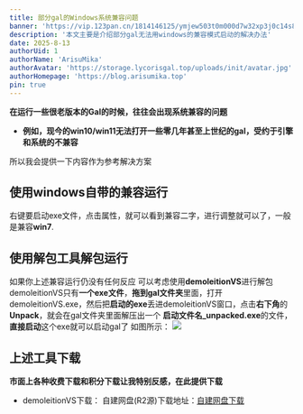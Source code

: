 ```yaml
---
title: 部分gal的Windows系统兼容问题
banner: 'https://vip.123pan.cn/1814146125/ymjew503t0m000d7w32xp3j0c14s8zbfDIYPAdexAqevAGx1Aqav.png'
description: '本文主要是介绍部分gal无法用windows的兼容模式启动的解决办法'
date: 2025-8-13
authorUid: 1
authorName: 'ArisuMika'
authorAvatar: 'https://storage.lycorisgal.top/uploads/init/avatar.jpg'
authorHomepage: 'https://blog.arisumika.top'
pin: true
---
```

**在运行一些很老版本的Gal的时候，往往会出现系统兼容的问题**
* **例如，现今的win10/win11无法打开一些零几年甚至上世纪的gal，受约于引擎和系统的不兼容**

所以我会提供一下内容作为参考解决方案

## 使用windows自带的兼容运行
右键要启动exe文件，点击属性，就可以看到兼容二字，进行调整就可以了，一般是兼容**win7**.

## 使用解包工具解包运行
如果你上述兼容运行仍没有任何反应
可以考虑使用**demoleitionVS**进行解包
demoleitionVS只有**一个exe文件**，**拖到gal文件夹**里面，打开demoleitionVS.exe，然后把**启动的exe**丢进demoleitionVS窗口，点击**右下角**的**Unpack**，就会在gal文件夹里面解压出一个 **启动文件名_unpacked.exe**的文件，**直接启动**这个exe就可以启动gal了
如图所示：
![](https://vip.123pan.cn/1814146125/ymjew503t0n000d7w32y5nddn73zt14xDIYPAdexAqevAGx1Aqav.png)

## 上述工具下载
**市面上各种收费下载和积分下载让我特别反感，在此提供下载**
* demoleitionVS下载：
自建网盘(R2源)下载地址：[自建网盘下载](https://cloud.arisumika.top/s/ndbc7)